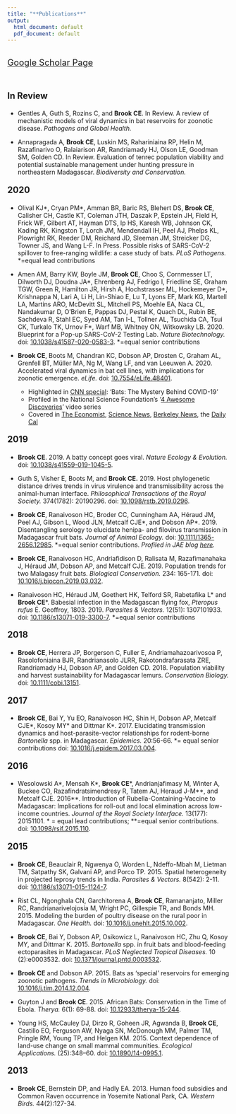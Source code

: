 ```yaml
---
title: "**Publications**"
output:
  html_document: default
  pdf_document: default
---
```


<style type="text/css">
h1.title {
  font-size: 31px;
  text-align: left;
  color:black;
}
</style>

<br>
<div style="text-align: left; font-size: 1.4em;">
<a href="https://scholar.google.com/citations?user=jDzdfmMAAAAJ&hl=en&oi=ao">Google Scholar Page</a></div>

<br>

<div style="text-align: left; font-size: 1.4em;">

**In Review**
</div>
- Gentles A, Guth S, Rozins C, and **Brook CE**. In Review. A review of mechanistic models of viral dynamics in bat reservoirs for zoonotic disease. *Pathogens and Global Health.* 

- Annapragada A, **Brook CE**, Luskin MS, Rahariniaina RP, Helin M, Razafinarivo O, Ralaiarison AR, Randriamady HJ, Olson LE, Goodman SM, Golden CD. In Review. Evaluation of tenrec population viability and potential sustainable management under hunting pressure in northeastern Madagascar. *Biodiversity and Conservation.*

<div style="text-align: left; font-size: 1.4em;">
**2020**
</div>

- Olival KJ\*, Cryan PM\*, Amman BR, Baric RS, Blehert DS, **Brook CE**, Calisher CH, Castle KT, Coleman JTH, Daszak P, Epstein JH, Field H, Frick WF, Gilbert AT, Hayman DTS, Ip HS, Karesh WB, Johnson CK, Kading RK, Kingston T, Lorch JM, Mendendall IH, Peel AJ, Phelps KL, Plowright RK, Reeder DM, Reichard JD, Sleeman JM, Streicker DG, Towner JS, and Wang L-F. In Press. Possible risks of SARS-CoV-2 spillover to free-ranging wildlife: a case study of bats. *PLoS Pathogens.* \*=equal lead contributions

- Amen AM, Barry KW, Boyle JM, **Brook CE**, Choo S, Cornmesser LT, Dilworth DJ, Doudna JA\*, Ehrenberg AJ, Fedrigo I, Friedline SE, Graham TGW, Green R, Hamilton JR, Hirsh A, Hochstrasser ML, Hockemeyer D\*, Krishnappa N, Lari A, Li H, Lin-Shiao E, Lu T, Lyons EF, Mark KG, Martell LA, Martins ARO, McDevitt SL, Mitchell PS, Moehle EA, Naca CL, Nandakumar D, O’Brien E, Pappas DJ, Pestal K, Quach DL, Rubin BE, Sachdeva R, Stahl EC, Syed AM, Tan I-L, Tollner AL, Tsuchida CA, Tsui CK, Turkalo TK, Urnov F\*, Warf MB, Whitney ON, Witkowsky LB. 2020. Blueprint for a Pop-up SARS-CoV-2 Testing Lab. *Nature Biotechnology.* doi: [10.1038/s41587-020-0583-3](https://doi.org/10.1038/s41587-020-0583-3). \*=equal senior contributions	


-	**Brook CE**, Boots M, Chandran KC, Dobson AP, Drosten C, Graham AL, Grenfell BT, Müller MA, Ng M, Wang LF, and van Leeuwen A. 2020. Accelerated viral dynamics in bat cell lines, with implications for zoonotic emergence. *eLife.* doi: [10.7554/eLife.48401](https://elifesciences.org/articles/48401).
    - Highlighted in [CNN special](https://cnnpressroom.blogs.cnn.com/2020/06/09/cnn-to-air-special-on-the-connection-between-bats-and-covid-19/): 'Bats: The Mystery Behind COVID-19' 
    - Profiled in the National Science Foundation's '[4 Awesome Discoveries](https://www.youtube.com/watch?v=y5_g_pjf0eE&feature=youtu.be)' video series 
    - Covered in [The Economist](https://www.economist.com/science-and-technology/2020/04/18/bats-spread-viruses), [Science News](https://www.sciencenews.org/article/bats-immune-system-viruses-ebola-marburg-people), [Berkeley News](https://news.berkeley.edu/2020/02/10/coronavirus-outbreak-raises-question-why-are-bat-viruses-so-deadly/), the [Daily Cal](https://www.sciencenews.org/article/bats-immune-system-viruses-ebola-marburg-people)


<div style="text-align: left; font-size: 1.4em;">
**2019**
</div>

-	**Brook CE**. 2019. A batty concept goes viral. *Nature Ecology & Evolution.* doi: [10.1038/s41559-019-1045-5](https://www.nature.com/articles/s41559-019-1045-5).

- Guth S, Visher E, Boots M, and **Brook CE.** 2019. Host phylogenetic distance drives trends in virus virulence and transmissibility across the animal-human interface. *Philosophical Transactions of the Royal Society.* 374(1782): 20190296. doi: [10.1098/rstb.2019.0296](https://doi.org/10.1098/rstb.2019.0296).

- **Brook CE**, Ranaivoson HC, Broder CC, Cunningham AA, Héraud JM, Peel AJ, Gibson L, Wood JLN, Metcalf CJE\*, and Dobson AP\*. 2019. Disentangling serology to elucidate henipa- and filovirus transmission in Madagascar fruit bats. *Journal of Animal Ecology.* doi: [10.1111/1365-2656.12985](https://doi.org/10.1111/1365-2656.12985). \*=equal senior contributions. *Profiled in JAE blog [here](https://animalecologyinfocus.com/2019/04/16/disentangling-disease-transmission-in-madagascar-fruit-bats/).*

- **Brook CE**, Ranaivoson HC, Andriafidison D, Ralisata M, Razafimanahaka J, Héraud JM, Dobson AP, and Metcalf CJE. 2019. Population trends for two Malagasy fruit bats. *Biological Conservation.* 234: 165-171. doi: [10.1016/j.biocon.2019.03.032](https://doi.org/10.1016/j.biocon.2019.03.032).

-	Ranaivoson HC, Héraud JM, Goethert HK, Telford SR, Rabetafika L\* and **Brook CE**\*. Babesial infection in the Madagascan flying fox, *Pteropus rufus* É. Geoffroy, 1803. 2019. *Parasites & Vectors.* 12(51): 1307101933. doi:  [10.1186/s13071-019-3300-7](https://doi.org/10.1186/s13071-019-3300-7). \*=equal senior contributions

<div style="text-align: left; font-size: 1.4em;">
**2018**
</div>

- **Brook CE**, Herrera JP, Borgerson C, Fuller E, Andriamahazoarivosoa P, Rasolofoniaina BJR, Randrianasolo JLRR, Rakotondrafarasata ZRE, Randriamady HJ, Dobson AP, and Golden CD. 2018. Population viability and harvest sustainability for Madagascar lemurs. *Conservation Biology.* doi: [10.1111/cobi.13151](https://doi.org/10.1111/cobi.13151).

<div style="text-align: left; font-size: 1.4em;">
**2017**
</div>

- **Brook CE**, Bai Y, Yu EO, Ranaivoson HC, Shin H, Dobson AP, Metcalf CJE\*, Kosoy MY\* and Dittmar K\*. 2017. Elucidating transmission dynamics and host-parasite-vector relationships for rodent-borne *Bartonella* spp. in Madagascar. *Epidemics.* 20:56-66. \*= equal senior contributions doi: [10.1016/j.epidem.2017.03.004](https://doi.org/10.1016/j.epidem.2017.03.004).

<div style="text-align: left; font-size: 1.4em;">
**2016**
</div>

- Wesolowski A\*, Mensah K\*, **Brook CE**\*, Andrianjafimasy M, Winter A, Buckee CO, Razafindratsimendresy R, Tatem AJ, Heraud J-M\*\*, and Metcalf CJE. 2016\*\*. Introduction of Rubella-Containing-Vaccine to Madagascar: Implications for roll-out and local elimination across low-income countries. *Journal of the Royal Society Interface.* 13(177): 20151101. \* =  equal lead contributions; \*\*=equal senior contributions. doi: [10.1098/rsif.2015.110](https://doi.org/10.1098/rsif.2015.110).

<div style="text-align: left; font-size: 1.4em;">
**2015**
</div>

- **Brook CE**, Beauclair R, Ngwenya O, Worden L,  Ndeffo-Mbah M, Lietman TM, Satpathy SK,  Galvani AP, and Porco TP. 2015. Spatial heterogeneity in projected leprosy trends in India. *Parasites & Vectors.* 8(542): 2-11. doi: [10.1186/s13071-015-1124-7](https://doi.org/10.1186/s13071-015-1124-7).

- Rist CL, Ngonghala CN,  Garchitorena A, **Brook CE**, Ramananjato, Miller RC, Randrianarivelojosia M, Wright PC, Gillespie TR, and Bonds MH. 2015. Modeling the burden of poultry disease on the rural poor in Madagascar. *One Health.* doi: [10.1016/j.onehlt.2015.10.002](https://doi.org/10.1016/j.onehlt.2015.10.002).

- **Brook CE**, Bai Y, Dobson AP, Osikowicz L, Ranaivoson HC, Zhu Q, Kosoy MY, and Dittmar K. 2015. *Bartonella* spp. in fruit bats and blood-feeding ectoparasites in Madagascar. *PLoS Neglected Tropical Diseases.* 10 (2):e0003532. doi: [10.1371/journal.pntd.0003532](https://doi.org/10.1371/journal.pntd.0003532).

- **Brook CE** and Dobson AP. 2015. Bats as ‘special’ reservoirs for emerging zoonotic pathogens. *Trends in Microbiology.* doi: [10.1016/j.tim.2014.12.004](https://doi.org/10.1016/j.tim.2014.12.004).

- Guyton J and **Brook CE**. 2015. African Bats: Conservation in the Time of Ebola. *Therya.* 6(1): 69-88. doi: [10.12933/therya-15-244](https://doi.org/10.12933/therya-15-244).

- Young HS, McCauley DJ, Dirzo R, Goheen JR, Agwanda B, **Brook CE**, Castillo EO, Ferguson AW, Nyaga SN, McDonough MM, Palmer TM, Pringle RM, Young TP, and Helgen KM. 2015. Context dependence of land-use change on small mammal communities. *Ecological Applications.* (25):348–60. doi: [10.1890/14-0995.1](https://doi.org/10.1890/14-0995.1).

<div style="text-align: left; font-size: 1.4em;">
**2013**
</div>

- **Brook CE**, Bernstein DP, and Hadly EA. 2013. Human food subsidies and Common Raven occurrence in Yosemite National Park, CA. *Western Birds.* 44(2):127-34.
